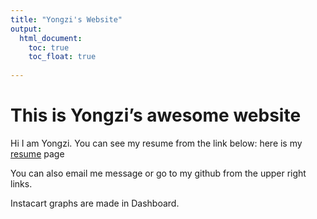 ```yaml
---
title: "Yongzi's Website"
output: 
  html_document:
    toc: true
    toc_float: true
 
---
```


# This is Yongzi's awesome website

Hi I am Yongzi. You can see my resume from the link below:
here is my [resume](resume.html) page

You can also email me message or go to my github from the upper right links.

Instacart graphs are made in Dashboard.

